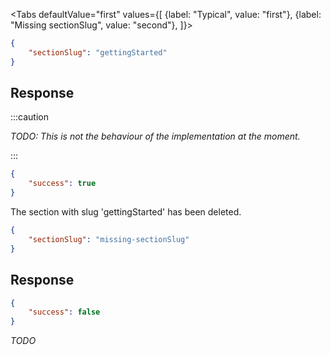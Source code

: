 <Tabs
    defaultValue="first"
    values={[
        {label: "Typical", value: "first"},
        {label: "Missing sectionSlug", value: "second"},
    ]}>
<TabItem value="first">

```json
{
    "sectionSlug": "gettingStarted"
}
```

## Response

:::caution

*TODO: This is not the behaviour of the implementation at the moment.*

:::

```json
{
    "success": true
}
```

The section with slug 'gettingStarted' has been deleted.

</TabItem>
<TabItem value="second">

```json
{
    "sectionSlug": "missing-sectionSlug"
}
```

## Response

```json
{
    "success": false
}
```

*TODO*

</TabItem>
</Tabs>
